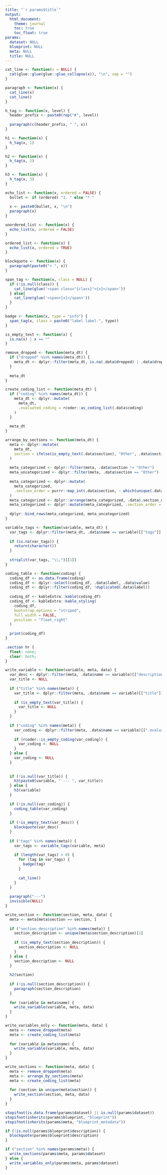 ```yaml
---
title: "`r params$title`"
output: 
  html_document:
    theme: journal
    toc: true
    toc_float: true
params:
  dataset: NULL
  blueprint: NULL
  meta: NULL
  title: NULL
---
```


```r
cat_line <- function(x = NULL) {
  cat(glue::glue(glue::glue_collapse(x)), "\n", sep = "")
}

paragraph <- function(x) {
  cat_line(x)
  cat_line()
}

h_tag <- function(x, level) {
  header_prefix <- paste0(rep("#", level))
  
  paragraph(c(header_prefix, " ", x))
}

h1 <- function(x) {
  h_tag(x, 1)
}

h2 <- function(x) {
  h_tag(x, 2)
}

h3 <- function(x) {
  h_tag(x, 3)
}

echo_list <- function(x, ordered = FALSE) {
  bullet <- if (ordered) "1. " else "* "
  
  x <- paste0(bullet, x, "\n")
  paragraph(x)
}

unordered_list <- function(x) {
  echo_list(x, ordered = FALSE)
}

ordered_list <- function(x) {
  echo_list(x, ordered = TRUE)
}

blockquote <- function(x) {
  paragraph(paste0("> ", x))
}

span_tag <- function(x, class = NULL) {
  if (!is.null(class)) {
    cat_line(glue('<span class="{class}">{x}</span>'))
  } else{
    cat_line(glue('<span>{x}</span>'))
  }
}

badge <- function(x, type = "info") {
  span_tag(x, class = paste0("label label-", type))
}

is_empty_text <- function(x) {
  is.na(x) | x == ""
}

remove_dropped <- function(meta_dt) {
  if ("dropped" %in% names(meta_dt)) {
    meta_dt <- dplyr::filter(meta_dt, is.na(.data$dropped) | .data$dropped == FALSE)
  }
  
  meta_dt
}

create_coding_list <- function(meta_dt) {
  if ("coding" %in% names(meta_dt)) {
    meta_dt <- dplyr::mutate(
      meta_dt,
      .evaluated_coding = rcoder::as_coding_list(.data$coding)
    )
  }
  
  meta_dt
}

arrange_by_sections <- function(meta_dt) {
  meta <- dplyr::mutate(
    meta_dt, 
    section = ifelse(is_empty_text(.data$section), "Other", .data$section)
  )
  
  meta_categorized <- dplyr::filter(meta, .data$section != "Other")
  meta_uncategorized <- dplyr::filter(meta, .data$section == "Other")
  
  meta_categorized <- dplyr::mutate(
    meta_categorized, 
    .section_order = purrr::map_int(.data$section, ~ which(unique(.data$section) == .x))
  )
  meta_categorized <- dplyr::arrange(meta_categorized, .data$.section_order)
  meta_categorized <- dplyr::mutate(meta_categorized, .section_order = NULL)
  
  dplyr::bind_rows(meta_categorized, meta_uncategorized)
}

variable_tags <- function(variable, meta_dt) {
  var_tags <- dplyr::filter(meta_dt, .data$name == variable)[["tags"]]
  
  if (is.na(var_tags)) {
    return(character())
  }
  
  strsplit(var_tags, "\\,")[[1]]
}

coding_table <- function(coding) {
  coding_df <- as.data.frame(coding)
  coding_df <- dplyr::select(coding_df, .data$label, .data$value)
  coding_df <- dplyr::filter(coding_df, !duplicated(.data$label))
  
  coding_df <- kableExtra::kable(coding_df)
  coding_df <- kableExtra::kable_styling(
    coding_df,
    bootstrap_options = "striped",
    full_width = FALSE,
    position = "float_right"
  )
  
  print(coding_df)
}
```

```css
.section hr {
  float: none;
  clear: both;
}
```

```r
write_variable <- function(variable, meta, data) {
  var_desc <- dplyr::filter(meta, .data$name == variable)[["description"]]
  var_title <- NULL
  
  if ("title" %in% names(meta)) {
    var_title <- dplyr::filter(meta, .data$name == variable)[["title"]]
    
    if (is_empty_text(var_title)) {
      var_title <- NULL
    }
  }
  
  if ("coding" %in% names(meta)) {
    var_coding <- dplyr::filter(meta, .data$name == variable)[[".evaluated_coding"]][[1]]
    
    if (rcoder::is_empty_coding(var_coding)) {
      var_coding <- NULL
    }
  } else {
    var_coding <- NULL
  }
  
  
  if (!is.null(var_title)) {
    h3(paste0(variable, " --- ", var_title))
  } else {
    h3(variable)
  }
  
  if (!is.null(var_coding)) {
    coding_table(var_coding)
  }
  
  if (!is_empty_text(var_desc)) {
    blockquote(var_desc)
  }
  
  if ("tags" %in% names(meta)) {
    var_tags <- variable_tags(variable, meta)
    
    if (length(var_tags) > 0) {
      for (tag in var_tags) {
        badge(tag)
      }
      
      cat_line()
    }
  }
  
  paragraph("---")
  invisible(NULL)
}

write_section <- function(section, meta, data) {
  meta <- meta[meta$section == section, ]
  
  if ("section_description" %in% names(meta)) {
    section_description <- unique(meta$section_description)[1]
    
    if (is_empty_text(section_description)) {
      section_description <- NULL
    }
  } else {
    section_description <- NULL
  }
  
  h2(section)
  
  if (!is.null(section_description)) {
    paragraph(section_description)
  }
  
  for (variable in meta$name) {
    write_variable(variable, meta, data)
  }
}

write_variables_only <- function(meta, data) {
  meta <- remove_dropped(meta)
  meta <- create_coding_list(meta)
  
  for (variable in meta$name) {
    write_variable(variable, meta, data)
  }
}

write_sections <- function(meta, data) {
  meta <- remove_dropped(meta)
  meta <- arrange_by_sections(meta)
  meta <- create_coding_list(meta)
  
  for (section in unique(meta$section)) {
    write_section(section, meta, data)
  }
}
```

```r
stopifnot(is.data.frame(params$dataset) || is.null(params$dataset))
stopifnot(inherits(params$blueprint, "blueprint")) 
stopifnot(inherits(params$meta, "blueprint_metadata"))
```

```r
if (!is.null(params$blueprint$description)) {
  blockquote(params$blueprint$description)
}

if ("section" %in% names(params$meta)) {
  write_sections(params$meta, params$dataset)
} else {
  write_variables_only(params$meta, params$dataset)
}
```

